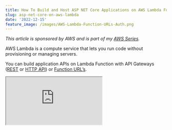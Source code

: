 ```yaml
---
title: How To Build and Host ASP NET Core Applications on AWS Lambda Functions
slug: asp-net-core-on-aws-lambda
date: '2022-12-15'
feature_image: /images/AWS-Lambda-Function-URLs-Auth.png
---
```

_This article is sponsored by AWS and is part of my [AWS Series](/tag/aws/)._

AWS Lambda is a compute service that lets you run code without provisioning or managing servers.

You can build application APIs on Lambda Function with API Gateways ([REST](/blog/aws-dotnet-lambda-authorizer-api-gateway/) or [HTTP API](/blog/amazon-api-gateway-http-apis/)) or [Function URL’s](/blog/function-urls-in-aws-lambda-dotnet/).

<iframe src="https://www.youtube.com/embed/PTnWbKWm3uo?feature=oembed" />

But what if you have existing APIs built using ASP NET Web API and want to use AWS Lambda Function?

You might not want to go through all the work to migrate them over to independent Lambda functions and build the API from scratch.

In this post, I will show you how you can easily host ASP Net Web APIs on Lambda Functions.

## Setting up ASP NET Core on Lambda

You must add a reference to Amazon to enable Lambda Hosting for any ASP NET Core application[.Lambda.AspNetCoreServer.Hosting](https://www.nuget.org/packages/Amazon.Lambda.AspNetCoreServer.Hosting/) Nuget package.

You can find the complete source code of the Nuget package here on [Github](https://github.com/aws/aws-lambda-dotnet/tree/master/Libraries/src/Amazon.Lambda.AspNetCoreServer.Hosting).

Once added, enable Lambda Hosting using the extension method `AddAWSLambdaHosting` as shown below.

```csharp
builder.Services.AddAWSLambdaHosting(LambdaEventSource.RestApi);
```

Depending on how you plan to expose the ASP NET API, you can choose different options for the `LambdaEventSource`. The supported values are `RestApi`, `HttpApi` and `ApplicationLoadBalancer` as shown below.

```csharp
public enum LambdaEventSource
{
    /
    / Summary:
    /     API Gateway REST API
    RestApi,
    /
    / Summary:
    /     API Gateway HTTP API
    HttpApi,
    /
    / Summary:
    /     ELB Application Load Balancer
    ApplicationLoadBalancer
}

```

### Deploy To AWS Lambda

You can use the [.NET Core Global Tools for AWS](https://aws.amazon.com/blogs/developer/net-core-global-tools-for-aws/) to deploy an ASP NET application to Lambda from the command line.

Navigate to the root of the project folder for the ASP NET application and run the below command to deploy the application to Lambda.

```bash
dotnet lambda deploy-function
```

The CLI tool prompts for more inputs to configure the Lambda Function like the runtime (_dotnet6_), Function name, IAM Role, default timeout, etc.

Enter the relevant values required for your application, and it will successfully deploy to the Lambda environment.

I prefer to set up a build-deploy pipeline to deploy code in a real-world application. Check out the video below on how you can use CloudFormation templates from GitHub Actions to automatically deploy code changes to a Lambda Function.

<iframe src="https://www.youtube.com/embed/U96230YlSJA?feature=oembed" />

### Right Click Deploy From Visual Studio

When creating a Lambda Project, Visual Studio shows the option to deploy a Lambda Function right from within Visual Studio.

However, this option is not available for an ASP NET Application by default. To enable this option, you can edit the `csproj` file and add in the `AWSProjectType` node and set it to the value '_Lambda_'.

```xml
<AWSProjectType>Lambda</AWSProjectType>
```

Once added, right-click on the project in Visual Studio Solution Explorer, and you will see the option `Publish to AWS Lambda...` .

![Publish to AWS Lambda option for ASP NET Application from Visual Studio](/images/image.png)

Use this and follow the GUI dialog to deploy the Lambda Function.

![Upload Lambda Function dialog box from Visual Studio to deploy an ASP NET Application](/images/image-1.png)

If you are new to AWS Lambda, I recommend checking out my Getting Started with AWS Lambda article below.

<PostCard 
  title="AWS Lambda For The .NET Developer: How To Easily Get Started"
  description="Learn how to get started with AWS Lambda with .NET Core by building out a simple function and deploying to AWS. We will also see how to set up local development environment using the AWS Toolkit."
  slug="aws-lambda-net-core/"
  image="/images/aws_lambda.jpg"
/>

## Exposing ASP NET API Over a URL

With the Lambda Function deployed with the ASP NET Web Application, we need to expose it over a URL for other applications to access.

There are different ways to achieve this, as shown below.

### ASP NET API Over Lambda Function URL

A Function URL is a dedicated HTTP(S) endpoint for your Lambda function.

When enabling Function URLs, Lambda automatically generates a unique URL endpoint. Once you create a function URL, its URL endpoint never changes.

<PostCard 
  title="Function URLs - Quick and Easy way to Invoke AWS Lambda Functions over HTTP"
  description="A Function URL is a dedicated endpoint for your Lambda function. Learn how to enable Function URLs and build an API using .NET Lambda Function."
  slug="function-urls-in-aws-lambda-dotnet/"
  image="/images/AWS-Lambda-Function-URLs.png"
/>

When using Function URLs to expose ASP NET Api on Lambda Function, use the  `LambdaEventSource` with the value `HttpApi`.

![Function URL enabled for Lambda Function. Navigate to the URL to access the ASP NET API Application](/images/image-2.png)

Navigate to the Function URL to access the ASP NET API Application. You can also add [Function URL Auth](/blog/how-to-secure-and-authenticate-lambda-function-urls/) to protect the API endpoint for specific applications or users with access.

### ASP NET API Over AWS API Gateway

Amazon API Gateway is a fully managed service that helps developers build and maintain APIs at any scale. The Gateway is a ‘front door’ to your business data and backend services.

API Gateway is often mentioned along with Serverless technologies, especially AWS Lambda, since exposing the Function over an HTTP endpoint makes it very easy.

API Gateway supports two modes of creating APIs

#### HTTP APIs

HTTP APIs are the latest services designed for low-latency, cost-effective integrations with different AWS services. Compared to the previous generation REST APIs it has a lot of advantages. However, there are also certain missing features. So before diving in, ensure [HTTP APIs are the right choice for you](https://docs.aws.amazon.com/apigateway/latest/developerguide/http-api-vs-rest.html) (which most of the time will be ).

<PostCard 
  title="Amazon API Gateway for the .NET Developer - How To Build HTTP APIs"
  description="Learn how to get started with API Gateway by building an HTTP API backed by AWS Lambda running on .NET Core. We will see how to create different HTTP endpoints, connect them to lambda functions, send and receive data, set up stages, and more."
  slug="amazon-api-gateway-http-apis/"
  image="/images/learning_code.jpg"
/>

To expose as HTTP APIs, use the `LambdaEventSource` with the value `HttpApi` , same as with the Function URL.

#### REST APIs

While HTTP APIs are designed with minimal and cost-effective features, REST APIs provide more advanced features such as API keys, per-client throttling, request validation, private API endpoints, etc.

<PostCard 
  title="Amazon API Gateway - Introduction To Building REST APIs"
  description="Learn how to build REST API using API Gateway. We will learn the different building blocks of REST APIs, how they connect with each other, and how you can build and configure an API in the AWS Console."
  slug="amazon-api-gateway-rest-api-introduction/"
  image="/images/learning_code.jpg"
/>

When exposing Lambda Functions over API Gateway REST APIs, set the `LambdaEventSource` as `RestApi`.

I hope this helps you to build and run your ASP NET Applications on AWS Lambda Function.
